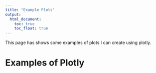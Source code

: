 ```yaml
---
title: "Example Plots"
output: 
  html_document:
    toc: true
    toc_float: true
---
```


This page has shows some examples of plots I can create using plotly.

# Examples of Plotly

```r

```



